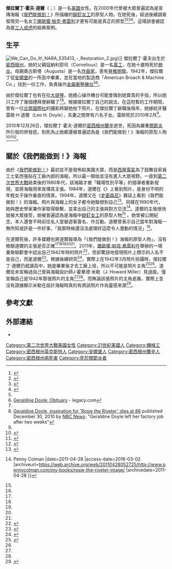 {{Infobox person
| name                      = 傑拉爾丁·道爾<br>Geraldine Doyle
| image                     = Geraldine Hoff 1942.jpg
| image_size                = 
| alt                       = 
| caption                   = 17歲的傑拉爾丁，攝於1942年
| birth_name                = 
| birth_date                = {{birth date|1924|07|31|mf=yes}}
| birth_place               = {{USA}}[[密西根州|密西根州]]{{link-en|英克斯特 (密西根州)|Inkster, Michigan|英克斯特}}
| death_date                = {{death date and age|2010|12|26|1924|07|21|mf=yes}}
| death_place               = {{USA}}[[密西根州蘭辛|密西根州蘭辛]]
| occupation                = 
| known_for                 = 曾被認為是宣傳海報《[[我們能做到！|我們能做到！]]》的原型人物
| spouse                    = {{marriage|雷歐·H·道爾|1943|2010|end=逝世}}
| children                  = 6人
}}
'''傑拉爾丁·霍夫·道爾'''（{{lang-en|Geraldine Hoff Doyle}}；{{bd|1924年|7月31日|2010年|12月26日}}）是一名[[美國|美國]]女性。在2000年代曾被大眾普遍認為是宣傳海報《[[我們能做到！|我們能做到！]]》所描繪的[[鉚釘女工|鉚釘女工]]的原型人物。在她死後，經過後續調查發現另一名女工[[娜歐蜜·帕克·弗雷利|娜歐蜜·帕克·弗雷利]]才更有可能是真正的原型<ref name=Kimble2016>{{cite journal |title=Rosie's Secret Identity, or, How to Debunk a Woozle by Walking Backward through the Forest of Visual Rhetoric |last=Kimble |first=James J. |date=Summer 2016 |journal=Rhetoric and Public Affairs |volume=19 |number=2 |pages=245–274 |issn=1094-8392}}</ref><ref name=":2">{{Cite web|url=https://www.npr.org/sections/thetwo-way/2010/12/30/132484640/michigan-woman-who-inspired-wwii-rosie-poster-has-died |title=Michigan Woman Who Inspired WWII 'Rosie' Poster Has Died : The Two-Way : NPR |date=2015-09-09 |access-date=2016-03-01  |archiveurl=https://web.archive.org/web/20150909011757/http://www.npr.org/sections/thetwo-way/2010/12/30/132484640/michigan-woman-who-inspired-wwii-rosie-poster-has-died |archivedate=2015-09-09 }}</ref><ref name=":0">{{Cite web| url = http://museum.nps.gov/ParkObjdet.aspx?rID=RORI%20%20%20%203610%26db%3Dobjects%26dir%3DCR%20AAWEB%26page%3D1| title = Museum Collections, U.S. National Park Service -| website = museum.nps.gov| access-date = 2016-03-01| archive-date = 2016-03-07| archive-url = https://web.archive.org/web/20160307094053/http://museum.nps.gov/ParkObjdet.aspx?rID=RORI%2520%2520%2520%25203610%2526db%253Dobjects%2526dir%253DCR%2520AAWEB%2526page%253D1}}</ref><ref name=":1">{{Cite web| url = http://www.corbisimages.com/stock-photo/rights-managed/42-62386550/all-this-and-overtime-too?popup=1| title = All This and Overtime, Too - 42-62386550 - Rights Managed - Stock Photo - Corbis| website = www.corbisimages.com| access-date = 2016-03-01| archive-date = 2015-11-12| archive-url = https://web.archive.org/web/20151112182920/http://www.corbisimages.com/stock-photo/rights-managed/42-62386550/all-this-and-overtime-too?popup=1}}</ref>。這場誤會被認為是[[三人成虎|三人成虎]]的經典案例。

== 生平 ==
[[Image:We_Can_Do_It!_NARA_535413_-_Restoration_2.jpg|upright]]》]]
傑拉爾丁·霍夫出生於[[密西根州|密西根州]]{{link-en|英克斯特 (密西根州)|Inkster, Michigan|英克斯特}}，她的父親寇納利耶司（Cornelious）是一名[[電工|電工]]，在她十歲時死於[[肺炎|肺炎]]。母親奧古斯塔（Augusta）是一名[[作曲家|作曲家]]，患有[[脊椎側彎|脊椎側彎]]。1942年，傑拉爾丁從[[安娜堡|安娜堡]]的一所高中畢業，並在當地的製造商「American Broach & Machine Co.」找到一份工作，負責操作[[衝壓|金屬衝壓機台]]<ref name=latimes /><ref name=":3">[http://www.legacy.com/obituaries/northjersey/obituary.aspx?n=geraldine-doyle&pid=147504997 Geraldine Doyle: Obituary] {{Wayback|url=http://www.legacy.com/obituaries/northjersey/obituary.aspx?n=geraldine-doyle&pid=147504997 |date=20210429150825 }} - legacy.com</ref>。

由於傑拉爾丁也有在拉[[大提琴|大提琴]]，她擔心操作機台可能會傷到她寶貴的手指，所以她只工作了幾個禮拜便辭職了<ref name=latimes /><ref name=":4">[http://usnews.nbcnews.com/_news/2010/12/30/5738254-geraldine-doyle-inspiration-for-rosie-the-riveter-dies-at-86?lite Geraldine Doyle, inspiration for 'Rosie the Riveter,' dies at 86] {{Wayback|url=http://usnews.nbcnews.com/_news/2010/12/30/5738254-geraldine-doyle-inspiration-for-rosie-the-riveter-dies-at-86?lite |date=20180202012350 }} published December 30, 2010 by [[NBC_News|NBC News]]: "Geraldine Doyle left her factory job after two weeks"</ref>。根據傑拉爾丁自己的說法，在這短暫的工作期間，曾有一位[[合眾國際社|合眾國際社]]的攝影師替她拍下照片。在傑拉爾丁辭職後隔年，她嫁給牙醫雷歐·H·道爾（Leo H. Doyle），夫妻之間育有六名子女。雷歐死於2010年2月<ref name=latimes />。

2010年12月26日，傑拉爾丁·霍夫·道爾於[[密西根州蘭辛|密西根州蘭辛]]逝世，死因為嚴重[[關節炎|關節炎]]所引發的併發症。到死為止她都還被普遍認為是《我們能做到！》海報的原型人物<ref name=latimes>{{cite news|first=Dennis|last=McLellan|url=http://www.latimes.com/news/obituaries/la-me-geraldine-hoff-doyle-20101231,0,1376340.story|title=Geraldine Hoff Doyle dies at 86; inspiration behind a famous wartime poster|work=Los Angeles Times|date=2010-12-31|accessdate=2010-12-31|archive-date=2012-09-20|archive-url=https://web.archive.org/web/20120920115125/http://www.latimes.com/news/obituaries/la-me-geraldine-hoff-doyle-20101231%2C0%2C1376340.story}}</ref><ref name="WashingtonPost">{{cite news|url=https://www.washingtonpost.com/wp-dyn/content/article/2010/12/29/AR2010122905336_pf.html|title=Geraldine Doyle, 86, dies; one-time factory worker inspired Rosie the Riveter and 'We Can Do It!' poster|work=The Washington Post|date=2011-12-29|accessdate=2012-09-06|author=Shapiro, T. Rees – Washington Post staff writer|archive-date=2021-02-10|archive-url=https://web.archive.org/web/20210210230923/https://www.washingtonpost.com/wp-dyn/content/article/2010/12/29/AR2010122905336_pf.html}}</ref><ref name="Huff">{{cite news|url=http://www.huffingtonpost.com/2010/12/30/rosie-riveter-dead-geraldine-hoff-doyle_n_802772.html|title=Geraldine Hoff Doyle Dead: 'Rosie The Riveter' Inspiration Dies At 86|accessdate=2011-01-01|work=Huffington Post|first=Hilary|last=Moss|date=2010-12-30|archive-date=2016-12-22|archive-url=https://web.archive.org/web/20161222103353/http://www.huffingtonpost.com/2010/12/30/rosie-riveter-dead-geraldine-hoff-doyle_n_802772.html}}</ref>。

== 關於《我們能做到！》海報 ==
<!-- 注释: [[File:Geraldine_Hoff_Doyle.jpg|1942年的照片。傑拉爾丁宣稱自己是照片中的女子，但女子的實際身份應為[[娜歐蜜·帕克·弗雷利]]|thumb|right|upright]] -->
由於《[[我們能做到！|我們能做到！]]》最初並不是發佈給美國大眾，而是[[西屋電氣|西屋電氣]]為了鼓舞自家員工士氣而張貼在工廠內部的海報，所以最一開始並沒有進入大眾視野。一直到[[第二次世界大戰|第二次世界大戰]]結束後的1980年代，該海報才被「職場性別平等」的倡導者重新發現，並將海報用來宣傳其主張。1984年，道爾在《{{link-en|美國退休人協會雜誌|AARP the Magazine}}》上看到照片，是身份不明的年輕女子操作垂直{{link-en|成型機|shaper}}的情景。1994年，道爾又在《[[史密森尼_(雜誌)|史密森尼]]》雜誌上看到《我們能做到！》的海報。照片與海報上的女子都令她聯想到自己<ref name="nbcnews">{{cite news|last=Chuck |first=Elizabeth |title=Geraldine Doyle, inspiration for 'Rosie the Riveter,' dies at 86 |url=http://fieldnotes.msnbc.msn.com/_news/2010/12/30/5738254-geraldine-doyle-inspiration-for-rosie-the-riveter-dies-at-86 |accessdate=2015-07-01 |work=Field Notes from NBC News |date=2010-12-30 |archiveurl=https://web.archive.org/web/20110101123212/http://fieldnotes.msnbc.msn.com/_news/2010/12/30/5738254-geraldine-doyle-inspiration-for-rosie-the-riveter-dies-at-86 |archivedate=2011-01-01 }}</ref>。同樣在1990年代，她與歷史學家兼作家{{link-en|潘妮·科爾曼|Penny Colman}}取得聯繫，並拿出自己的主張與對方交流<ref name=":5">{{Cite web|url=http://www.pennycolman.com/my-books/rosie-the-riveter-image/ |title=Rosie the Riveter Image {{!}} Penny Colman |date=2011-04-28 |access-date=2016-03-02 |archiveurl=https://web.archive.org/web/20110428052725/http://www.pennycolman.com/my-books/rosie-the-riveter-image/ |archivedate=2011-04-28 }}</ref>。道爾的主張很快就被大眾接受，她被普遍認為是海報中[[鉚釘女工|鉚釘女工]]的原型人物<ref name=Kimble2016/> 。她曾被{{link-en|密西根州女性名人堂|Michigan Women's Hall of Fame}}公開紀念，本人還會不時前往名人堂替遊客簽名、作互動。道爾曾表示自己當年對海報一無所知或許是一件好事，「我那時候還沒法處理好這麼令人激動的情況」<ref name="latimes" />。

在道爾死後，許多媒體也將道爾報導為「《我們能做到！》海報的原型人物」，沒有檢驗道爾的主張是否正確<ref name=":2" /><ref name=":3" /><ref name=":4" /><ref name="nbcnews" /><ref name="WashingtonPost" />。2011年，[[娜歐蜜·帕克·弗雷利|娜歐蜜·帕克·弗雷利]]在{{link-en|鉚釘女工第二次世界大戰家庭前線國家歷史公園|Rosie the Riveter World War II Home Front National Historical Park}}舉辦的一場重聚聯歡會中認出自己1942年時的照片<ref name=TIME>{{cite web|url=http://time.com/5114251/rosie-the-riveter-real-identity/|title=Everyone Was Wrong About the Real 'Rosie the Riveter' for Decades. Here’s How the Mystery Was Solved|publisher=Time|accessdate=2018-01-23|date=2018-01-23|archive-date=2020-09-19|archive-url=https://web.archive.org/web/20200919104142/https://time.com/5114251/rosie-the-riveter-real-identity/}}</ref>，但卻驚訝地發現照片上標示的人名不是自己，而是道爾<ref name="NPR2">{{cite web|url=https://www.npr.org/2018/01/23/580076619/naomi-parker-fraley-from-rosie-the-riveter-poster-dies-at-96|title=Naomi Parker-Fraley, From Rosie The Riveter Poster, Dies At 96|publisher=NPR|accessdate=2018-01-23|date=2018-01-23|archive-date=2019-11-01|archive-url=https://web.archive.org/web/20191101100101/https://www.npr.org/2018/01/23/580076619/naomi-parker-fraley-from-rosie-the-riveter-poster-dies-at-96}}</ref>。根據後續研究<ref>{{Cite web|url=http://www.krcrtv.com/news/local/northstate-woman-shares-experience-as-rosie/37583940|title=Northstate woman shares experience as 'Rosie'|last=KRCR|website=KRCRTV|access-date=2016-03-02|archive-date=2016-05-16|archive-url=https://web.archive.org/web/20160516114230/http://www.krcrtv.com/news/local/northstate-woman-shares-experience-as-rosie/37583940}}</ref>，實際上在1942年3月照片拍攝時，傑拉爾丁·道爾仍就讀高中，她是畢業後才去工廠上班，所以不可能是照片主角<ref name="Today">{{cite web|url=https://www.today.com/news/naomi-parker-fraley-real-life-rosie-riveter-dies-96-t121552|title=Naomi Parker Fraley, the real-life Rosie the Riveter, dies at 96|publisher=Today|accessdate=2018-01-23|date=2018-01-29|archive-date=2019-11-22|archive-url=https://web.archive.org/web/20191122130428/https://www.today.com/news/naomi-parker-fraley-real-life-rosie-riveter-dies-96-t121552}}</ref><ref name=Kimble2016/>。道爾從未宣稱過自己曾與海報設計師J·霍華德·米勒（J. Howard Miller）見過面，僅宣稱自己是1942年那張照片的主角<ref name=":3" /><ref name=":5" />。而無論該張照片的主角是誰，實際上並沒有證據顯示米勒在設計海報時真的有將該照片作為靈感來源<ref name=nyt>{{Cite news|url=https://www.nytimes.com/2018/01/22/obituaries/naomi-parker-fraley-the-real-rosie-the-riveter-dies-at-96.html|title=Naomi Parker Fraley, the Real Rosie the Riveter, Dies at 96|last=Fox|first=Margalit|date=2018|work=The New York Times|access-date=2018-01-23|language=en-US|issn=0362-4331|archive-date=2018-01-22|archive-url=https://web.archive.org/web/20180122211046/https://www.nytimes.com/2018/01/22/obituaries/naomi-parker-fraley-the-real-rosie-the-riveter-dies-at-96.html|dead-url=no}}</ref>。

== 參考文獻 ==
{{Reflist|30em}}

== 外部連結 ==
* {{Find a Grave|63378145}}

{{Authority control}}
{{DEFAULTSORT:Doyle, Geraldine}}
[[Category:第二次世界大戰美國女性|Category:第二次世界大戰美國女性]]
[[Category:21世紀美國人|Category:21世紀美國人]]
[[Category:機械工|Category:機械工]]
[[Category:密西根州英克斯特人|Category:密西根州英克斯特人]]
[[Category:安娜堡人|Category:安娜堡人]]
[[Category:密西根州蘭辛人|Category:密西根州蘭辛人]]
[[Category:密西根州病死者|Category:密西根州病死者]]
[[Category:死於關節炎者|Category:死於關節炎者]]